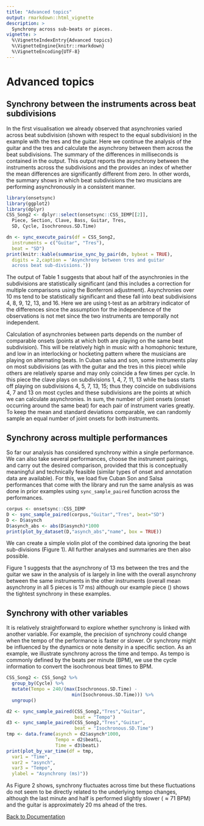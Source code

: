 ```yaml
---
title: "Advanced topics"
output: rmarkdown::html_vignette
description: >
  Synchrony across sub-beats or pieces.
vignette: >
  %\VignetteIndexEntry{Advanced topics}
  %\VignetteEngine{knitr::rmarkdown}
  %\VignetteEncoding{UTF-8}
---
```


# Advanced topics

## Synchrony between the instruments across beat subdivisions

In the first visualisation we already observed that asynchronies varied across beat subdivision (shown with respect to the equal subdivision) in the example with the tres and the guitar. Here we continue the analysis of the guitar and the tres and calculate the asynchrony between them across the beat subdivisions. The summary of the differences in milliseconds is contained in the output. This output reports the asynchrony between the instruments across the subdivisions and the \emph{t-test} provides an index of whether the mean differences are significantly different from zero. In other words, the summary shows in which beat subdivisions the two musicians are performing asynchronously in a consistent manner.


```r
library(onsetsync)
library(ggplot2)
library(dplyr)
CSS_Song2 <- dplyr::select(onsetsync::CSS_IEMP[[2]],
  Piece, Section, Clave, Bass, Guitar, Tres, 
  SD, Cycle, Isochronous.SD.Time)

dn <- sync_execute_pairs(df = CSS_Song2,
  instruments = c("Guitar", "Tres"),
  beat = "SD")
print(knitr::kable(summarise_sync_by_pair(dn, bybeat = TRUE),
  digits = 2,caption = 'Asynchrony between tres and guitar 
  across beat sub-divisions.'))
```

The output of Table 1 suggests that about half of the asynchronies in the subdivisions are statistically significant (and this includes a correction for multiple comparisons using the Bonferroni adjustment). Asynchronies over 10 ms tend to be statistically significant and these fall into beat subdivisions 4, 8, 9, 12, 13, and 16. Here we are using t-test as an arbitrary indicator of the differences since the assumption for the independence of the observations is not met since the two instruments are temporally not independent.

Calculation of asynchronies between parts depends on the number of comparable onsets (points at which both are playing on the same beat subdivision). This will be relatively high in music with a homophonic texture, and low in an interlocking or hocketing pattern where the musicians are playing on alternating beats. In Cuban salsa and son, some instruments play on most subdivisions (as with the guitar and the tres in this piece) while others are relatively sparse and may only coincide a few times per cycle. In this piece the clave plays on subdivisions 1, 4, 7, 11, 13 while the bass starts off playing on subdivisions 4, 5, 7, 13, 15; thus they coincide on subdivisions 4, 7 and 13 on most cycles and these subdivisions are the points at which we can calculate asynchronies. In sum, the number of joint onsets (onset occurring around the same beat) for each pair of instrument varies greatly. To keep the mean and standard deviations comparable, we can randomly sample an equal number of joint onsets for both instruments.

## Synchrony across multiple performances

So far our analysis has considered synchrony within a single performance. We can also take several performances, choose the instrument pairings, and carry out the desired comparison, provided that this is conceptually meaningful and technically feasible (similar types of onset and annotation data are available). For this, we load five Cuban Son and Salsa performances that come with the library and run the same analysis as was done in prior examples using `sync_sample_paired` function across the performances.

```r
corpus <- onsetsync::CSS_IEMP
D <- sync_sample_paired(corpus,"Guitar","Tres", beat="SD")
D <- D$asynch
D$asynch_abs <- abs(D$asynch)*1000
print(plot_by_dataset(D,"asynch_abs","name", box = TRUE))
```

We can create a simple violin plot of the combined data ignoring the beat sub-divisions (Figure 1). All further analyses and summaries are then also possible.

Figure 1 suggests that the asynchrony of 13 ms between the tres and the guitar we saw in the analysis of \emph{Palo Alto} is largely in line with the overall asynchrony between the same instruments in the other instruments (overall mean asynchrony in all 5 pieces is 17 ms) although our example piece (\emph{Palo Santo}) shows the tightest synchrony in these examples.


## Synchrony with other variables

It is relatively straightforward to explore whether synchrony is linked with another variable. For example, the precision of synchrony could change when the tempo of the performance is faster or slower. Or synchrony might be influenced by the dynamics or note density in a specific section. As an example, we illustrate synchrony across the time and tempo. As tempo is commonly defined by the beats per minute (BPM), we use the cycle information to convert the isochronous beat times to BPM.  

```r
CSS_Song2 <- CSS_Song2 %>%
  group_by(Cycle) %>%
  mutate(Tempo = 240/(max(Isochronous.SD.Time) - 
                        min(Isochronous.SD.Time))) %>%
  ungroup()

d2 <- sync_sample_paired(CSS_Song2,"Tres","Guitar", 
                         beat = "Tempo")
d3 <- sync_sample_paired(CSS_Song2,"Tres","Guitar", 
                         beat = "Isochronous.SD.Time")
tmp <- data.frame(asynch = d2$asynch*1000, 
                  Tempo = d2$beatL, 
                  Time = d3$beatL)
print(plot_by_var_time(df = tmp,
  var1 = "Time",
  var2 = "asynch",
  var3 = "Tempo",
  ylabel = "Asynchrony (ms)"))
```

As Figure 2 shows, synchrony fluctuates across time but these fluctuations do not seem to be directly related to the underlying tempo changes, although the last minute and half is performed slightly slower ($\approx71$ BPM) and the guitar is approximately 20 ms ahead of the tres. 

[Back to Documentation](https://tuomaseerola.github.io/onsetsync/articles/onsetsync.html)

